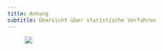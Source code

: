 ```yaml
---
title: Anhang
subtitle: Übersicht über statistische Verfahren
---
```


::::{.content-visible when-format="html"}
:::{.column-screen}
![&nbsp;](./images/media/image131.png){fig-align="center"}
:::
::::

::: {.content-visible when-format="pdf"}

\newgeometry{top=2mm, bottom=2mm, left=20mm, right=2mm}
\begin{figure}
  \includegraphics[angle=90,origin=c, width=.85\linewidth]{./images/media/image131b.png}
  \label{fig:boat1}
\end{figure}
\restoregeometry
:::
